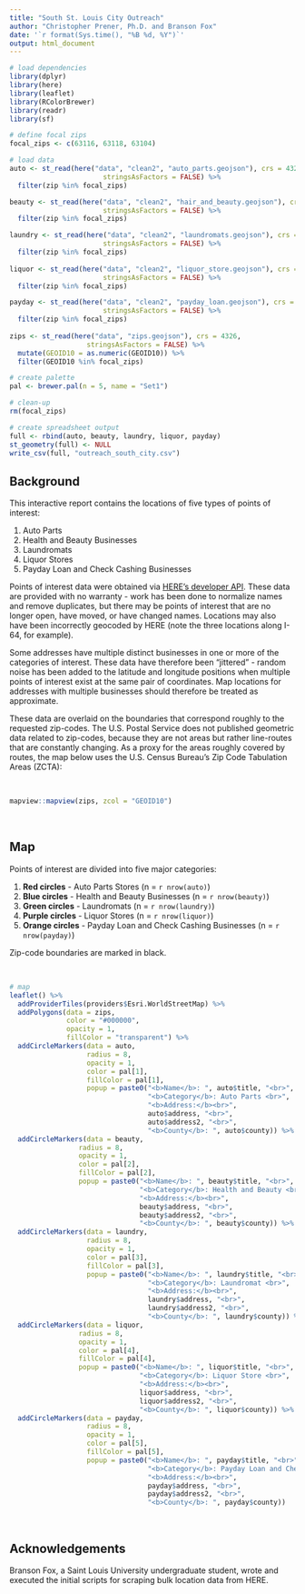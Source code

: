 ```yaml
---
title: "South St. Louis City Outreach"
author: "Christopher Prener, Ph.D. and Branson Fox"
date: '`r format(Sys.time(), "%B %d, %Y")`'
output: html_document
---
```


```r
# load dependencies
library(dplyr)
library(here)
library(leaflet)
library(RColorBrewer)
library(readr)
library(sf)

# define focal zips
focal_zips <- c(63116, 63118, 63104)

# load data
auto <- st_read(here("data", "clean2", "auto_parts.geojson"), crs = 4326,
                       stringsAsFactors = FALSE) %>%
  filter(zip %in% focal_zips)

beauty <- st_read(here("data", "clean2", "hair_and_beauty.geojson"), crs = 4326,
                       stringsAsFactors = FALSE) %>%
  filter(zip %in% focal_zips)

laundry <- st_read(here("data", "clean2", "laundromats.geojson"), crs = 4326,
                       stringsAsFactors = FALSE) %>%
  filter(zip %in% focal_zips)
                       
liquor <- st_read(here("data", "clean2", "liquor_store.geojson"), crs = 4326,
                       stringsAsFactors = FALSE) %>%
  filter(zip %in% focal_zips)

payday <- st_read(here("data", "clean2", "payday_loan.geojson"), crs = 4326,
                       stringsAsFactors = FALSE) %>%
  filter(zip %in% focal_zips)
                       
zips <- st_read(here("data", "zips.geojson"), crs = 4326,
                   stringsAsFactors = FALSE) %>%
  mutate(GEOID10 = as.numeric(GEOID10)) %>%
  filter(GEOID10 %in% focal_zips)

# create palette
pal <- brewer.pal(n = 5, name = "Set1")

# clean-up
rm(focal_zips)

# create spreadsheet output
full <- rbind(auto, beauty, laundry, liquor, payday)
st_geometry(full) <- NULL
write_csv(full, "outreach_south_city.csv")
```

## Background
This interactive report contains the locations of five types of points of interest:

  1. Auto Parts
  2. Health and Beauty Businesses
  3. Laundromats
  4. Liquor Stores
  5. Payday Loan and Check Cashing Businesses
  
Points of interest data were obtained via [HERE's developer API](https://www.here.com). These data are provided with no warranty - work has been done to normalize names and remove duplicates, but there may be points of interest that are no longer open, have moved, or have changed names. Locations may also have been incorrectly geocoded by HERE (note the three locations along I-64, for example).

Some addresses have multiple distinct businesses in one or more of the categories of interest. These data have therefore been "jittered" - random noise has been added to the latitude and longitude positions when multiple points of interest exist at the same pair of coordinates. Map locations for addresses with multiple businesses should therefore be treated as approximate.

These data are overlaid on the boundaries that correspond roughly to the requested zip-codes. The U.S. Postal Service does not published geometric data related to zip-codes, because they are not areas but rather line-routes that are constantly changing. As a proxy for the areas roughly covered by routes, the map below uses the U.S. Census Bureau's Zip Code Tabulation Areas (ZCTA):

<br>

```r
mapview::mapview(zips, zcol = "GEOID10")
```

<br>

## Map
Points of interest are divided into five major categories:

1. **Red circles** - Auto Parts Stores (n = `r nrow(auto)`)
2. **Blue circles** - Health and Beauty Businesses (n = `r nrow(beauty)`)
3. **Green circles** - Laundromats (n = `r nrow(laundry)`)
4. **Purple circles** - Liquor Stores (n = `r nrow(liquor)`)
5. **Orange circles** - Payday Loan and Check Cashing Businesses (n = `r nrow(payday)`)

Zip-code boundaries are marked in black.

<br>

```r
# map 
leaflet() %>%
  addProviderTiles(providers$Esri.WorldStreetMap) %>%
  addPolygons(data = zips,
              color = "#000000",
              opacity = 1,
              fillColor = "transparent") %>%
  addCircleMarkers(data = auto, 
                   radius = 8,
                   opacity = 1,
                   color = pal[1],
                   fillColor = pal[1],
                   popup = paste0("<b>Name</b>: ", auto$title, "<br>",
                                  "<b>Category</b>: Auto Parts <br>",
                                  "<b>Address:</b><br>",
                                  auto$address, "<br>",
                                  auto$address2, "<br>",
                                  "<b>County</b>: ", auto$county)) %>%
  addCircleMarkers(data = beauty, 
                 radius = 8,
                 opacity = 1,
                 color = pal[2],
                 fillColor = pal[2],
                 popup = paste0("<b>Name</b>: ", beauty$title, "<br>",
                                "<b>Category</b>: Health and Beauty <br>",
                                "<b>Address:</b><br>",
                                beauty$address, "<br>",
                                beauty$address2, "<br>",
                                "<b>County</b>: ", beauty$county)) %>%
  addCircleMarkers(data = laundry, 
                   radius = 8,
                   opacity = 1,
                   color = pal[3],
                   fillColor = pal[3],
                   popup = paste0("<b>Name</b>: ", laundry$title, "<br>",
                                  "<b>Category</b>: Laundromat <br>",
                                  "<b>Address:</b><br>",
                                  laundry$address, "<br>",
                                  laundry$address2, "<br>",
                                  "<b>County</b>: ", laundry$county)) %>%
  addCircleMarkers(data = liquor, 
                 radius = 8,
                 opacity = 1,
                 color = pal[4],
                 fillColor = pal[4],
                 popup = paste0("<b>Name</b>: ", liquor$title, "<br>",
                                "<b>Category</b>: Liquor Store <br>",
                                "<b>Address:</b><br>",
                                liquor$address, "<br>",
                                liquor$address2, "<br>",
                                "<b>County</b>: ", liquor$county)) %>%
  addCircleMarkers(data = payday, 
                   radius = 8,
                   opacity = 1,
                   color = pal[5],
                   fillColor = pal[5],
                   popup = paste0("<b>Name</b>: ", payday$title, "<br>",
                                  "<b>Category</b>: Payday Loan and Check Cashing <br>",
                                  "<b>Address:</b><br>",
                                  payday$address, "<br>",
                                  payday$address2, "<br>",
                                  "<b>County</b>: ", payday$county))
```

<br>

## Acknowledgements
Branson Fox, a Saint Louis University undergraduate student, wrote and executed the initial scripts for scraping bulk location data from HERE.

<br>